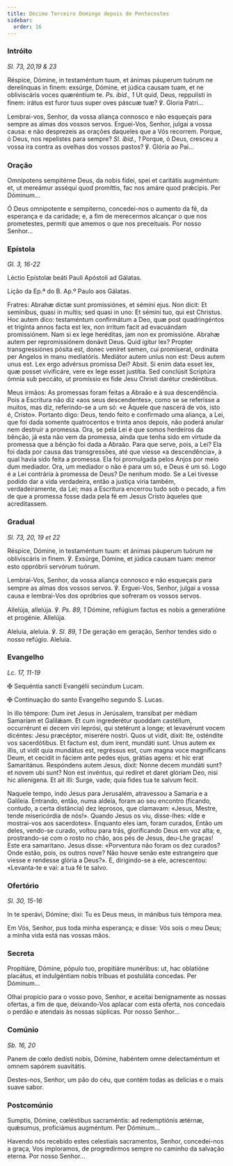 ```yaml
---
title: Décimo Terceiro Domingo depois de Pentecostes
sidebar:
  order: 16
---
```


### Intróito

<em>Sl. 73, 20,19 & 23</em>

<div class="side-by-side not-content">

Réspice, Dómine, in testaméntum tuum, et ánimas páuperum tuórum ne derelínquas in finem: exsúrge, Dómine, et júdica causam tuam, et ne obliviscáris voces quæréntium te. <em>Ps. ibid., 1</em> Ut quid, Deus, reppulísti in finem: irátus est furor tuus super oves páscuæ tuæ? ℣. Gloria Patri...

Lembrai-vos, Senhor, da vossa aliança connosco e não esqueçais para sempre as almas dos vossos servos. Erguei-Vos, Senhor, julgai a vossa causa: e não desprezeis as orações daqueles que a Vós recorrem. Porque, ó Deus, nos repelistes para sempre? <em>Sl. ibid., 1</em> Porque, ó Deus, cresceu a vossa ira contra as ovelhas dos vossos pastos? ℣. Glória ao Pai...

</div>

### Oração

<div class="side-by-side not-content">

Omnípotens sempitérne Deus, da nobis fídei, spei et caritátis augméntum: et, ut mereámur asséqui quod promíttis, fac nos amáre quod prǽcipis. Per Dóminum...

Ó Deus omnipotente e sempiterno, concedei-nos o aumento da fé, da esperança e da caridade; e, a fim de merecermos alcançar o que nos prometestes, permiti que amemos o que nos preceituais. Por nosso Senhor...

</div>

### Epístola

<em>Gl. 3, 16-22</em>

<div class="side-by-side not-content">

Léctio Epístolæ beáti Pauli Apóstoli ad Gálatas.

Lição da Ep.ª do B. Ap.º Paulo aos Gálatas.

Fratres: Abrahæ dictæ sunt promissiónes, et sémini ejus. Non dicit: Et semínibus, quasi in multis; sed quasi in uno: Et sémini tuo, qui est Christus. Hoc autem dico: testaméntum confirmátum a Deo, quæ post quadringéntos et trigínta annos facta est lex, non írritum facit ad evacuándam promissiónem. Nam si ex lege heréditas, jam non ex promissióne. Abrahæ autem per repromissiónem donávit Deus. Quid igitur lex? Propter transgressiónes pósita est, donec veníret semen, cui promíserat, ordináta per Angelos in manu mediatóris. Mediátor autem uníus non est: Deus autem unus est. Lex ergo advérsus promíssa Dei? Absit. Si enim data esset lex, quæ posset vivificáre, vere ex lege esset justítia. Sed conclúsit Scriptúra ómnia sub peccáto, ut promíssio ex fide Jesu Christi darétur credéntibus.

Meus irmãos: As promessas foram feitas a Abraão e à sua descendência. Pois a Escritura não diz «aos seus descendentes», como se se referisse a muitos, mas diz, referindo-se a um só: «e Àquele que nascerá de vós, isto é, Cristo». Portanto digo: Deus, tendo feito e confirmado uma aliança, a Lei, que foi dada somente quatrocentos e trinta anos depois, não poderá anular nem destruir a promessa. Ora, se pela Lei é que somos herdeiros da bênção, já esta não vem da promessa, ainda que tenha sido em virtude da promessa que a bênção foi dada a Abraão. Para que serve, pois, a Lei? Ela foi dada por causa das transgressões, até que viesse «a descendência», à qual havia sido feita a promessa. Ela foi promulgada pelos Anjos por meio dum mediador. Ora, um mediador o não é para um só, e Deus é um só. Logo é a Lei contrária à promessa de Deus? De nenhum modo. Se a Lei tivesse podido dar a vida verdadeira, então a justiça viria também, verdadeiramente, da Lei; mas a Escritura encerrou tudo sob o pecado, a fim de que a promessa fosse dada pela fé em Jesus Cristo àqueles que acreditassem.

</div>

### Gradual

<em>Sl. 73, 20, 19 et 22</em>

<div class="side-by-side not-content">

Réspice, Dómine, in testaméntum tuum: et ánimas páuperum tuórum ne obliviscáris in finem. ℣. Exsúrge, Dómine, et júdica causam tuam: memor esto oppróbrii servórum tuórum.

Lembrai-Vos, Senhor, da vossa aliança connosco e não esqueçais para sempre as almas dos vossos servos. ℣. Erguei-Vos, Senhor, julgai a vossa causa e lembrai-Vos dos opróbrios que sofreram os vossos servos.

Allelúja, allelúja. ℣. <em>Ps. 89, 1</em> Dómine, refúgium factus es nobis a generatióne et progénie. Allelúja.

Aleluia, aleluia. ℣. <em>Sl. 89, 1</em> De geração em geração, Senhor tendes sido o nosso refúgio. Aleluia.

</div>

### Evangelho

<em>Lc. 17, 11-19</em>

<div class="side-by-side not-content">

<span class="cross text-red-500">✠</span> Sequéntia sancti Evangélii secúndum Lucam.

<span class="cross text-red-500">✠</span> Continuação do santo Evangelho segundo
S. Lucas.

In illo témpore: Dum iret Jesus in Jerúsalem, transíbat per médiam Samaríam et Galilǽam. Et cum ingrederétur quoddam castéllum, occurrérunt ei decem viri leprósi, qui stetérunt a longe; et levavérunt vocem dicéntes: Jesu præcéptor, miserére nostri. Quos ut vidit, dixit: Ite, osténdite vos sacerdótibus. Et factum est, dum irent, mundáti sunt. Unus autem ex illis, ut vidit quia mundátus est, regréssus est, cum magna voce magníficans Deum, et cecidit in fáciem ante pedes ejus, grátias agens: et hic erat Samaritánus. Respóndens autem Jesus, dixit: Nonne decem mundáti sunt? et novem ubi sunt? Non est invéntus, qui redíret et daret glóriam Deo, nisi hic alienígena. Et ait illi: Surge, vade; quia fides tua te salvum fecit.

Naquele tempo, indo Jesus para Jerusalém, atravessou a Samaria e a Galileia. Entrando, então, numa aldeia, foram ao seu encontro (ficando, contudo, a certa distância) dez leprosos, que clamavam: «Jesus, Mestre, tende misericórdia de nós!». Quando Jesus os viu, disse-lhes: «Ide e mostrai-vos aos sacerdotes». Enquanto eles iam, foram curados, Então um deles, vendo-se curado, voltou para trás, glorificando Deus em voz alta; e, prostrando-se com o rosto no chão, aos pés de Jesus, deu-Lhe graças! Este era samaritano. Jesus disse: «Porventura não foram os dez curados? Onde estão, pois, os outros nove? Não houve senão este estrangeiro que viesse e rendesse glória a Deus?». E, dirigindo-se a ele, acrescentou: «Levanta-te e vai: a tua fé te salvo.

</div>

### Ofertório

<em>Sl. 30, 15-16</em>

<div class="side-by-side not-content">

In te sperávi, Dómine; dixi: Tu es Deus meus, in mánibus tuis témpora mea.

Em Vós, Senhor, pus toda minha esperança; e disse: Vós sois o meu Deus; a minha vida está nas vossas mãos.

</div>

### Secreta

<div class="side-by-side not-content">

Propitiáre, Dómine, pópulo tuo, propitiáre munéribus: ut, hac oblatióne placátus, et indulgéntiam nobis tríbuas et postuláta concedas. Per Dóminum...

Olhai propício para o vosso povo, Senhor, e aceitai benignamente as nossas ofertas, a fim de que, deixando-Vos aplacar com esta oferta, nos concedais o perdão e atendais às nossas súplicas. Por nosso Senhor...

</div>

### Comúnio

<em>Sb. 16, 20</em>

<div class="side-by-side not-content">

Panem de cœlo dedísti nobis, Dómine, habéntem omne delectaméntum et omnem sapórem suavitátis.

Destes-nos, Senhor, um pão do céu, que contém todas as delícias e o mais suave sabor.

</div>

### Postcomúnio

<div class="side-by-side not-content">

Sumptis, Dómine, cœléstibus sacraméntis: ad redemptiónis ætérnæ, quǽsumus, proficiámus augméntum. Per Dóminum...

Havendo nós recebido estes celestiais sacramentos, Senhor, concedei-nos a graça, Vos imploramos, de progredirmos sempre no caminho da salvação eterna. Por nosso Senhor...

</div>
